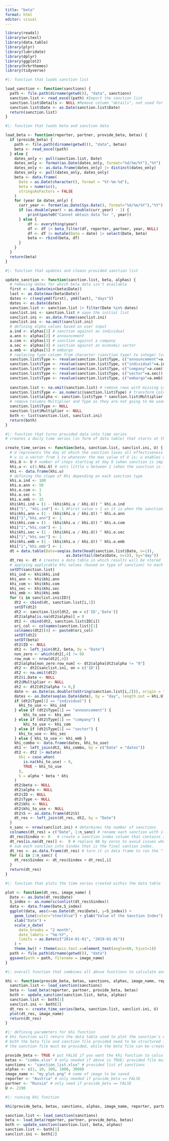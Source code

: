 ```yaml
---
title: "beta"
format: html
editor: visual
---
```


```r

library(readxl)
library(writexl)
library(data.table)
library(plyr)
library(lubridate)
library(dplyr)
library(ggplot2)
library(hrbrthemes)
library(tidyverse)
```

```r
#|: function that loads sanction list

load_sanction <- function(sanctions) {
  path <- file.path(dirname(getwd()), "data", sanctions)
  sanction.list <- read_excel(path) #Import the sanction list
  sanction.list$Details <- NULL #Remove column "details", not used for calculations
  sanction.list$Date <- as.Date(sanction.list$Date)
  return(sanction.list)
}
```

```r
#|: function that loads beta and sanction data

load_beta <- function(reporter, partner, provide_beta, betas) {
  if (provide_beta) {
    path <- file.path(dirname(getwd()), "data", betas)
    beta <- read_excel(path) 
  } else {
    dates_only <- pull(sanction.list, Date)
    dates_only <- format(as.Date(dates_only, format="%d/%m/%Y"),"%Y")
    dates_only <- as.data.frame(dates_only) |> distinct(dates_only)
    dates_only <- pull(dates_only, dates_only)
    beta <- data.frame(
      Date = as.Date(character(), format = "%Y-%m-%d"),
      beta = numeric(),
      stringsAsFactors = FALSE
    )
    for (year in dates_only) {
      curr_year <- format(as.Date(Sys.Date(), format="%d/%m/%Y"),"%Y")
      if (as.double(year) > as.double(curr_year) - 1) {
          print(paste0("Cannot obtain data for ", year))
      } else {
          df <- everything(year)
          df <- df |> beta_filter(df, reporter, partner, year, NULL)
          df <- df |> mutate(Date = date) |> select(Date, beta)
          beta <- rbind(beta, df)
      }
    }
  }
  return(beta)
}
```

```r
#|: function that updates and cleans provided sanction list

update_sanction <- function(sanction.list, beta, alphas) {
  # removing dates for which beta data isn't available
  first <- as.Date(min(beta$Date))
  last <- as.Date(max(beta$Date))
  dates <- c(seq(ymd(first), ymd(last), "days"))
  dates <- as.Date(dates)
  sanction.list <- sanction.list |> filter(Date %in% dates)
  sanclist.ini <- sanction.list # save the initial list
  sanclist.ini <- as.data.frame(sanclist.ini)
  sanclist.ini <- na.omit(sanclist.ini)
  # defining alpha values based on user input
  a.ind <- alphas[1] # sanction against an individual
  a.ann <- alphas[2] # announcement
  a.com <- alphas[3] # sanction against a company
  a.sec <- alphas[4] # sanction against an economic sector
  a.emb <- alphas[5] # embargo
  # replacing type column from character (sanction type) to integer (value of alpha)
  sanction.list$Type <- revalue(sanction.list$Type, c("announcement"=a.ann))
  sanction.list$Type <- revalue(sanction.list$Type, c("individual"=a.ind))
  sanction.list$Type <- revalue(sanction.list$Type, c("company"=a.com))
  sanction.list$Type <- revalue(sanction.list$Type, c("sector"=a.sec))
  sanction.list$Type <- revalue(sanction.list$Type, c("embargo"=a.emb))
  
  sanction.list <- na.omit(sanction.list) # remove rows with missing values
  sanction.list$Type <- as.numeric(sanction.list$Type) # transform column "Type" in numeric        values
  sanction.list$alpha <- sanction.list$Type * sanction.list$Multiplier # create the Alpha for     each sanction
  # remove Columns Multiplier and Type as they are not going to be used anymore:
  sanction.list$Type <- NULL
  sanction.list$Multiplier <- NULL
  both <- list(sanction.list, sanclist.ini)
  return(both)
}
```

```r
#|: function that turns provided data into time series
# creates a daily time series (in form of data table) that starts at the date of the first sanction in the list and ends at the last date available in the beta file

create_time_series <- function(beta, sanction.list, sanclist.ini, U) {
  # U represents the day at which the sanction loses all effectiveness (e.g., with a value of    2190, any sanction is assumed to lose effectiveness after 6 years)
  # u is a vector from 1 to whatever the max value of U is; u enables us to plot the resulting   data we get from this code as a time series
  khi.U <- U # number of steps starting at day 0 (when sanction is implemented) and ends at day   /step 2190             
  khi.u <- c(1:khi.U) # sets little u between 1 (when the sanction is implemented) to 2190       (when the sanction stops)
  khi <- data.frame(khi.u)
  # defining the slope of Khi depending on each sanction type
  khi.o.ind <- 100
  khi.o.ann <- 50
  khi.o.com <- 1
  khi.o.sec <- 5
  khi.o.emb <- 15
  khi$khi.ind = (1 - (khi$khi.u / khi.U)) ^ khi.o.ind
  khi["1", "khi.ind"] <- 1 #First value = 1 as it is when the sanction is implemented.
  khi$khi.ann = (1 - (khi$khi.u / khi.U)) ^ khi.o.ann
  khi["1","khi.ann"] <- 1
  khi$khi.com = (1 - (khi$khi.u / khi.U)) ^ khi.o.com
  khi["1","khi.com"] <- 1
  khi$khi.sec = (1 - (khi$khi.u / khi.U)) ^ khi.o.sec
  khi["1","khi.sec"] <- 1
  khi$khi.emb = (1 - (khi$khi.u / khi.U)) ^ khi.o.emb
  khi["1","khi.emb"] <- 1
  dt = data.table(Date=seq(as.Date(head(sanction.list$Date, n=1)), 
                           as.Date(tail(beta$Date, n=1)), by="day"))
  dt_res <- dt # creates a data table in which results will be stored
  # applying applicable khi values (based on type of sanction) to each sanction
  setDT(sanction.list)
  khi_ind <- khi$khi.ind
  khi_ann <- khi$khi.ann
  khi_com <- khi$khi.com
  khi_sec <- khi$khi.sec
  khi_emb <- khi$khi.emb
  for (i in sanclist.ini$ID){
    dt2 <- cbind(dt, sanction.list[i,1])
    setDT(dt2)
    dt2 <- sanction.list[dt2, on = c('ID','Date')]
    dt2$alpha[is.na(dt2$alpha)] = 0
    dt2 <- cbind(dt2, sanction.list$ID[i])
    ori_col <- colnames(sanction.list)[1]
    colnames(dt2)[4] <- paste0(ori_col)
    setDT(dt2)
    setDT(beta)
    dt2$ID <- NULL
    dt2 <- left_join(dt2, beta, by = "Date")
    non_zero <- which(dt2[,4] != 0)
    row_num <- nrow(dt2[,4])
    dt2$alpha[non_zero:row_num] <- dt2$alpha[dt2$alpha != "0"]
    dt2 <- dt2[sanclist.ini, on = c('ID')]
    dt2 <- na.omit(dt2)
    dt2$i.Date <- NULL
    dt2$Multiplier <- NULL
    dt2 <- dt2[dt2$alpha != 0,]
    date <- as.Date(as.double(toString(sanction.list[i,2])), origin = "1970-01-01")
    dates <- as.Date(seq(as.Date(date), by = "day", length.out = khi.U))
    if (dt2$Type[1] == "individual") { 
      khi_to_use <- khi_ind 
    } else if (dt2$Type[1] == "announcement") { 
        khi_to_use <- khi_ann 
    } else if (dt2$Type[1] == "company") { 
        khi_to_use <- khi_com 
    } else if (dt2$Type[1] == "sector") { 
      khi_to_use <- khi_sec 
    } else { khi_to_use <- khi_emb }
    khi_combo <- data.frame(dates, khi_to_use)
    dt2 <- left_join(dt2, khi_combo, by = c("Date" = "dates"))
    dt2 <- dt2 |> mutate(
      khi = case_when(
        is.na(khi_to_use) ~ 0,
        TRUE ~ khi_to_use
      ),
      S = alpha * beta * khi
    )
    dt2$beta <- NULL
    dt2$alpha <- NULL
    dt2$ID <- NULL
    dt2$Type <- NULL
    dt2$khi <- NULL
    dt2$khi_to_use <- NULL
    dt2$S <- as.data.frame(dt2$S)
    dt_res <- left_join(dt_res, dt2, by = "Date")
  }
  n_sanc <- nrow(sanclist.ini) # determines the number of sanctions
  colnames(dt_res) = c("Date", 1:n_sanc) # rename each sanction with its ID number.
  dt_res$Sindex <- 0   # create a sanction index column that contains zeros
  dt_res[is.na(dt_res)] <-  0 # replace NA by zeros to avoid issues when summing all sanctions   with each other
  # sum each sanction into Sindex that is the final santion index.
  dt_res <- as.data.frame(dt_res) # turn it in data frame to run the "for" that follows.
  for (i in 2:n_sanc) {
    dt_res$Sindex <- dt_res$Sindex + dt_res[,i]
  }
  return(dt_res)
}
```

```r
#|: function that plots the time series created within the data table

plot <- function(dt_res, image_name) {
  Date <- as.Date(dt_res$Date)
  S_index <- as.numeric(unlist(dt_res$Sindex))
  data <- data.frame(Date,S_index)
  ggplot(data, aes(x=as.Date(dt_res$Date), y=S_index)) + 
    geom_line(color="steelblue") + ylab("Value of the Sanction Index") + 
    xlab("Date") + 
    scale_x_date(
      date_breaks = "2 month", 
      date_labels = "%m-%Y", 
      limits = as.Date(c("2014-01-01", "2019-01-01"))
    ) + 
    theme_bw() + theme(axis.text.x=element_text(angle=60, hjust=1))
  path <- file.path(dirname(getwd()), "data")
  ggsave(path = path, filename = image_name) 
}
```

```r
#|: overall function that combines all above functions to calculate and plot time series

khi <- function(provide_beta, betas, sanctions, alphas, image_name, reporter, partner, U) {
  sanction.list <- load_sanction(sanctions)
  beta <- load_beta(reporter, partner, provide_beta, betas)
  both <- update_sanction(sanction.list, beta, alphas)
  sanction.list <- both[1]
  sanclist.ini <- both[2]
  dt_res <- create_time_series(beta, sanction.list, sanclist.ini, U)
  plot(dt_res, image_name)
  return(dt_res)
}
```

```r
#|: defining parameters for khi function
# khi function will return the data table used to plot the sanction's effectiveness
# both the beta file and sanction file provided need to be structured in the exact same way as combo.xlsx (betas) and sanction_list.xlsx (sanctions), with the same column names
# the sanction file must be provided, while the beta file can be created by the function at runtime if necessary

provide_beta <- TRUE # put FALSE if you want the khi function to calculate needed betas for you
betas <- "combo.xlsx" # only needed if above is TRUE; provided file must be in data folder
sanctions <- "sanction_list.xlsx" # provided list of sanctions
alphas <- c(1, 10, 100, 1000, 3000)
image_name <- "my_plot.png" # name of image to be saved
reporter <- "Austria" # only needed if provide_beta == FALSE
partner <- "Russia" # only need if provide_beta == FALSE
U <- 2190
```

```r
#|: running khi function

khi(provide_beta, betas, sanctions, alphas, image_name, reporter, partner, U)

sanction.list <- load_sanction(sanctions)
beta <- load_beta(reporter, partner, provide_beta, betas)
both <- update_sanction(sanction.list, beta, alphas)
sanction.list <- both[1]
sanclist.ini <- both[2]
```
